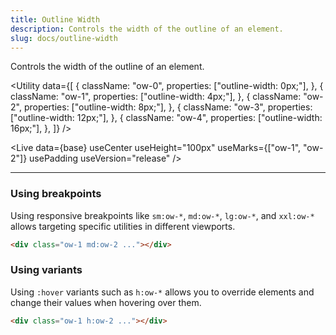```yaml
---
title: Outline Width
description: Controls the width of the outline of an element.
slug: docs/outline-width
---
```



Controls the width of the outline of an element.

<Utility
  data={[
    {
      className: "ow-0",
      properties: ["outline-width: 0px;"],
    },
    {
      className: "ow-1",
      properties: ["outline-width: 4px;"],
    },
    {
      className: "ow-2",
      properties: ["outline-width: 8px;"],
    },
    {
      className: "ow-3",
      properties: ["outline-width: 12px;"],
    },
    {
      className: "ow-4",
      properties: ["outline-width: 16px;"],
    },
  ]}
/>

<Live
  data={base}
  useCenter
  useHeight="100px"
  useMarks={["ow-1", "ow-2"]}
  usePadding
  useVersion="release"
/>

---

### Using breakpoints

Using responsive breakpoints like `sm:ow-*`, `md:ow-*`, `lg:ow-*`, and `xxl:ow-*` allows targeting specific utilities in different viewports.

```html "md:ow-2"
<div class="ow-1 md:ow-2 ..."></div>
```

### Using variants

Using `:hover` variants such as `h:ow-*` allows you to override elements and change their values when hovering over them.

```html "h:ow-2"
<div class="ow-1 h:ow-2 ..."></div>
```
